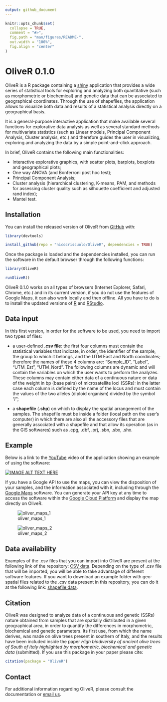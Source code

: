 ```yaml
---
output: github_document
---
```


<!-- README.md is generated from README.Rmd. Please edit that file -->

```r
knitr::opts_chunk$set(
  collapse = TRUE,
  comment = "#>",
  fig.path = "man/figures/README-",
  out.width = "100%",
  fig.align = "center"
)
```

# OliveR 0.1.0

OliveR is a R package containing a [shiny](https://shiny.rstudio.com) application that provides a wide series of statistical tools for exploring and analyzing both quantitative (such as morphometric or biochemical) and genetic data that can be associated to geographical coordinates. Through the use of shapefiles, the application allows to visualize both data and results of a statistical analysis directly on a geographical basis. 

It is a general-purpose interactive application that make available several functions for explorative data analysis as well as several standard methods for multivariate statistics (such as Linear models, Principal Component Analysis, Cluster analysis, etc.) and therefore guides the user in visualizing, exploring and analyzing the data by a simple point-and-click approach.

In brief, OliveR contains the following main functionalities: 

-	Interactive explorative graphics, with scatter plots, barplots, boxplots and geographical plots;
-	One way ANOVA (and Bonferroni post hoc test);
-	Principal Component Analysis;
-	Cluster analysis (hierarchical clustering, K-means, PAM, and methods for assessing cluster quality such as silhouette coefficient and adjusted rand index);
- Mantel test.

## Installation

You can install the released version of OliveR from [GitHub](https://CRAN.R-project.org) with:

``` r
library(devtools)

install_github(repo = "nicocriscuolo/OliveR", dependencies = TRUE)
```

Once the package is loaded and the dependencies installed, you can run the software in the default browser through the following functions:

``` r
library(OliveR)

runOliveR()
```

OliveR 0.1.0 works on all types of browsers (Internet Explorer, Safari, Chrome, etc.) and in its current version, if you do not use the features of Google Maps, it can also work locally and then offline. All you have to do is to install the updated versions of [R](https://www.r-project.org) and [RStudio](https://www.rstudio.com).

## Data input

In this first version, in order for the software to be used, you need to import two types of files:

- a user-defined **.csv file**: the first four columns must contain the statistical variables that indicate, in order, the identifier of the sample, the group to which it belongs, and the UTM East and North coordinates; therefore the names of these 4 columns are: "Sample_ID", "Label", "UTM_Est", "UTM_Nord". The following columns are dynamic and will contain the variables on which the user wants to perform the analyzes. These columns may contain either data of a continuous nature or data of the weight in bp (base pairs) of microsatellite loci (SSRs): in the latter case each column is defined by the name of the locus and must contain the values of the two alleles (diploid organism) divided by the symbol "/";

- a **shapefile** (**.shp**) on which to display the spatial arrangement of the samples. The shapefile must be inside a folder (local path on the user's computer) in which there are also all the accessory files that are generally associated with a shapefile and that allow its operation (as in the GIS softwares) such as .cpg, .dbf, .prj, .sbn, .sbx, .shx.

## Example

Below is a link to the [YouTube](https://www.youtube.com/?gl=IT&hl=it) video of the application showing an example of using the software:

[![IMAGE ALT TEXT HERE](http://img.youtube.com/vi/WdUzk_eZjXU/0.jpg)](http://www.youtube.com/watch?v=WdUzk_eZjXU)

If you have a Google API to use the maps, you can view the disposition of your samples, and the information associated with it, including through the [Google Maps](https://www.google.com/maps) software. You can generate your API key at any time to access the software within the [Google Cloud Platform](https://cloud.google.com) and display the map directly on OliveR.

![oliver_maps_1](https://user-images.githubusercontent.com/35098432/44960136-3049cc80-aefa-11e8-9bf8-b3641b1d6e04.jpg)

![oliver_maps_2](https://user-images.githubusercontent.com/35098432/44960248-1f01bf80-aefc-11e8-8fd4-3acb9c9c9bba.jpg)

## Data availability

Examples of the .csv files that you can import into OliveR are present at the following link of the repository: [CSV data](https://github.com/nicocriscuolo/OliveR/tree/master/inst/CSV_data). Depending on the type of .csv file that will be imported, you will be able to take advantage of different software features. If you want to download an example folder with geo-spatial files related to the .csv data present in this repository, you can do it at the following link: [shapefile data](https://github.com/nicocriscuolo/OliveR/tree/master/inst/shpefile_data).

## Citation

OliveR was designed to analyze data of a continuous and genetic (SSRs) nature obtained from samples that are spatially distributed in a given geographical area, in order to quantify the differences in morphometric, biochemical and genetic parameters. Its first use, from which the name derives, was made on olive trees present in southern of Italy, and the results have been included inside the paper *High biodiversity of ancient olive trees of South of Italy highlighted by morphometric, biochemical and genetic data* (submitted). If you use this package in your paper please cite:

```r
citation(package = "OliveR")
```

## Contact

For additional information regarding OliveR, please consult the documentation or [email us](mailto:nico.criscuolo981@gmail.com).
